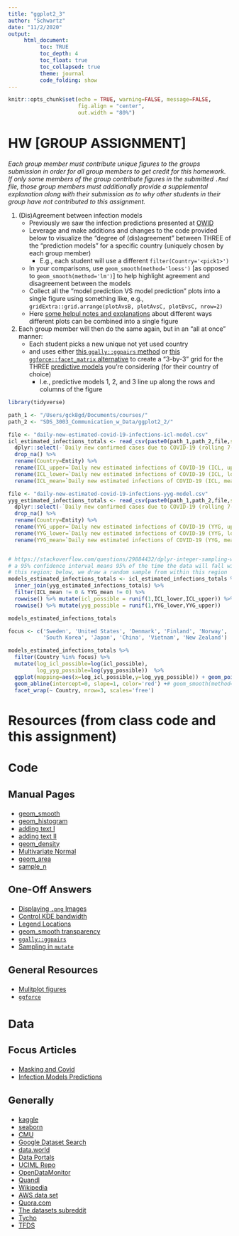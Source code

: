 ```yaml
---
title: "ggplot2_3"
author: "Schwartz"
date: "11/2/2020"
output:
     html_document:
          toc: TRUE
          toc_depth: 4
          toc_float: true
          toc_collapsed: true
          theme: journal
          code_folding: show
---
```


<!--- Change font size for headers --->
<style>
h1.title {
  font-size: 34px;
}
h1 {
  font-size: 30px;
}
h2 {
  font-size: 26px;
}
h3 { 
  font-size: 22px;
}

</style>

```r
knitr::opts_chunk$set(echo = TRUE, warning=FALSE, message=FALSE, 
                      fig.align = "center",
                      out.width = "80%")
```



# HW [GROUP ASSIGNMENT]

*Each group member must contribute unique figures to the groups submission in order for all group members to get credit for this homework. If only some members of the group contribute figures in the submitted `.Rmd` file, those group members must additionally provide a supplemental explanation along with their submission as to why other students in their group have not contributed to this assignment.*

1. (Dis)Agreement between infection models
    - Previously we saw the infection predictions presented at [OWID](https://ourworldindata.org/covid-models) 
    - Leverage and make additions and changes to the code provided below to visualize the "degree of (dis)agreement" between THREE of the "prediction models" for a specific country (uniquely chosen by each group member)
        - E.g., each student will use a different `filter(Country='<pick1>')`
    - In your comparisons, use `geom_smooth(method='loess')` [as opposed to `geom_smooth(method='lm')`] to help highlight agreement and disagreement between the models
    - Collect all the "model prediction VS model prediction" plots into a single figure using something like, e.g., `gridExtra::grid.arrange(plotAvsB, plotAvsC, plotBvsC, nrow=2)`
    - Here [some helpul notes and explanations](http://www.sthda.com/english/articles/24-ggpubr-publication-ready-plots/81-ggplot2-easy-way-to-mix-multiple-graphs-on-the-same-page/) about different ways different plots can be combined into a single figure
    

2. Each group member will then do the same again, but in an "all at once" manner:
    - Each student picks a new unique not yet used country 
    - and uses either [this `ggally::ggpairs` method](https://stackoverflow.com/questions/35085261/how-to-use-loess-method-in-ggallyggpairs-using-wrap-function) or [this `ggforce::facet_matrix` alternative](https://www.data-imaginist.com/2019/a-flurry-of-facets/) to create a "3-by-3" grid for the THREE [predictive models](https://ourworldindata.org/covid-models) you're considering (for their country of choice)
      - I.e., predictive models 1, 2, and 3 line up along the rows and columns
        of the figure

    

```r
library(tidyverse)

path_1 <- "/Users/gck8gd/Documents/courses/"
path_2 <- "SDS_3003_Communication_w_Data/ggplot2_2/"

file <- "daily-new-estimated-covid-19-infections-icl-model.csv"
icl_estimated_infections_totals <- read_csv(paste0(path_1,path_2,file,sep="")) %>%
  dplyr::select(-`Daily new confirmed cases due to COVID-19 (rolling 7-day average, right-aligned) Annotations`) %>%
  drop_na() %>%
  rename(Country=Entity) %>%
  rename(ICL_upper=`Daily new estimated infections of COVID-19 (ICL, upper)`) %>%
  rename(ICL_lower=`Daily new estimated infections of COVID-19 (ICL, lower)`) %>%
  rename(ICL_mean=`Daily new estimated infections of COVID-19 (ICL, mean)`)

file <- "daily-new-estimated-covid-19-infections-yyg-model.csv"
yyg_estimated_infections_totals <- read_csv(paste0(path_1,path_2,file,sep="")) %>%
  dplyr::select(-`Daily new confirmed cases due to COVID-19 (rolling 7-day average, right-aligned) Annotations`) %>%
  drop_na() %>%
  rename(Country=Entity) %>%
  rename(YYG_upper=`Daily new estimated infections of COVID-19 (YYG, upper)`) %>%
  rename(YYG_lower=`Daily new estimated infections of COVID-19 (YYG, lower)`) %>%
  rename(YYG_mean=`Daily new estimated infections of COVID-19 (YYG, mean)`)


# https://stackoverflow.com/questions/29884432/dplyr-integer-sampling-within-mutate
# a 95% confidence interval means 95% of the time the data will fall within
# this region; below, we draw a random sample from within this region
models_estimated_infections_totals <- icl_estimated_infections_totals %>% 
  inner_join(yyg_estimated_infections_totals) %>%
  filter(ICL_mean != 0 & YYG_mean != 0) %>%
  rowwise() %>% mutate(icl_possible = runif(1,ICL_lower,ICL_upper)) %>%
  rowwise() %>% mutate(yyg_possible = runif(1,YYG_lower,YYG_upper))

models_estimated_infections_totals
```


```r
focus <- c('Sweden', 'United States', 'Denmark', 'Finland', 'Norway', 
           'South Korea', 'Japan', 'China', 'Vietnam', 'New Zealand')

models_estimated_infections_totals %>%
  filter(Country %in% focus) %>%
  mutate(log_icl_possible=log(icl_possible),
         log_yyg_possible=log(yyg_possible))  %>%
  ggplot(mapping=aes(x=log_icl_possible,y=log_yyg_possible)) + geom_point() +
  geom_abline(intercept=0, slope=1, color='red') +# geom_smooth(method='loess') +
  facet_wrap(~ Country, nrow=3, scales='free')


```


# Resources (from class code and this assignment)

## Code 

### Manual Pages

- [geom_smooth](https://ggplot2.tidyverse.org/reference/geom_smooth.html)
- [geom_histogram](https://ggplot2.tidyverse.org/reference/geom_histogram.html)
- [adding text I](https://ggplot2.tidyverse.org/reference/annotate.html)
- [adding text II](https://ggplot2.tidyverse.org/reference/geom_text.html)
- [geom_density](https://ggplot2.tidyverse.org/reference/geom_density.html)
- [Multivariate Normal](https://stat.ethz.ch/R-manual/R-patched/library/MASS/html/mvrnorm.html)
- [geom_area](https://ggplot2.tidyverse.org/reference/geom_ribbon.html)
- [sample_n](https://dplyr.tidyverse.org/reference/sample.html)

### One-Off Answers

- [Displaying `.png` Images](https://stackoverflow.com/questions/9319298/preview-a-saved-png-in-an-r-device-window)
- [Control KDE bandwidth](https://stackoverflow.com/questions/12394321/r-what-algorithm-does-geom-density-use-and-how-to-extract-points-equation-of)
- [Legend Locations](https://stackoverflow.com/questions/10032513/ggplot2-legend-to-bottom-and-horizontal)
- [geom_smooth transparency](https://stackoverflow.com/questions/19474552/adjust-transparency-alpha-of-stat-smooth-lines-not-just-transparency-of-confi)
- [`ggally::ggpairs`](https://stackoverflow.com/questions/35085261/how-to-use-loess-method-in-ggallyggpairs-using-wrap-function) 
- [Sampling in `mutate`](https://stackoverflow.com/questions/29884432/dplyr-integer-sampling-within-mutate)


### General Resources

- [Mulitplot figures](http://www.sthda.com/english/articles/24-ggpubr-publication-ready-plots/81-ggplot2-easy-way-to-mix-multiple-graphs-on-the-same-page/)
- [`ggforce`](https://www.data-imaginist.com/2019/a-flurry-of-facets/)



## Data

### Focus Articles

- [Masking and Covid](https://www.ajtmh.org/content/journals/10.4269/ajtmh.20-1015)
- [Infection Models Predictions](https://ourworldindata.org/covid-models) 

### Generally

- [kaggle](https://www.kaggle.com/) 
- [seaborn](https://github.com/mwaskom/seaborn-data) 
- [CMU](http://lib.stat.cmu.edu/datasets/)  
- [Google Dataset Search](https://datasetsearch.research.google.com/)
- [data.world](https://data.world/search)
- [Data Portals](http://dataportals.org/)
- [UCIML Repo](http://archive.ics.uci.edu/ml/)
- [OpenDataMonitor](http://opendatamonitor.eu/)
- [Quandl](http://quandl.com/)
- [Wikipedia](https://en.wikipedia.org/wiki/List_of_datasets_for_machine-learning_research)
- [AWS data set](https://registry.opendata.aws/)
- [Quora.com](https://www.quora.com/Where-can-I-find-large-datasets-open-to-the-public)
- [The datasets subreddit](https://www.reddit.com/r/datasets)
- [Tycho](https://www.tycho.pitt.edu)
- [TFDS](https://www.tensorflow.org/datasets/catalog/overview)



